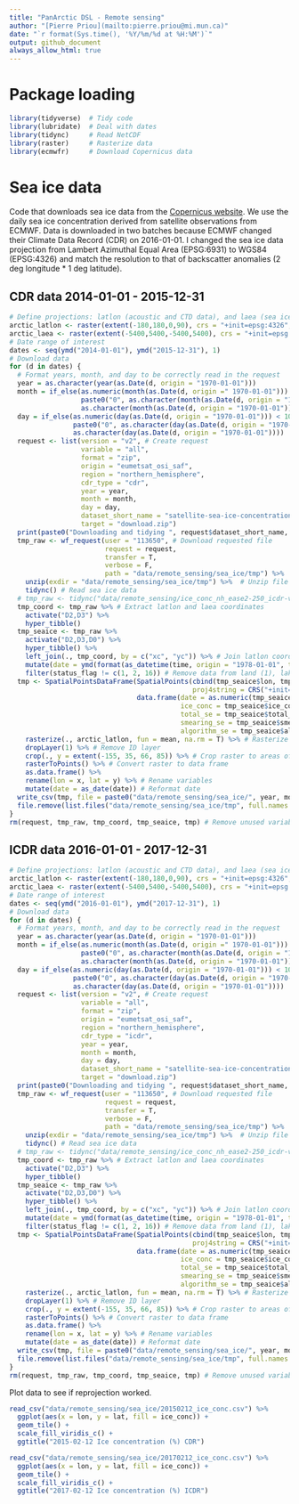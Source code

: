 ```yaml
---
title: "PanArctic DSL - Remote sensing"
author: "[Pierre Priou](mailto:pierre.priou@mi.mun.ca)"
date: "`r format(Sys.time(), '%Y/%m/%d at %H:%M')`"
output: github_document
always_allow_html: true
---
```


# Package loading

```r
library(tidyverse)  # Tidy code
library(lubridate)  # Deal with dates
library(tidync)     # Read NetCDF
library(raster)     # Rasterize data
library(ecmwfr)     # Download Copernicus data
```

# Sea ice data

Code that downloads sea ice data from the [Copernicus website]( https://cds.climate.copernicus.eu/cdsapp#!/dataset/satellite-sea-ice-concentration?tab=overview). We use the daily sea ice concentration derived from satellite observations from ECMWF. Data is downloaded in two batches because ECMWF changed their Climate Data Record (CDR) on 2016-01-01. I changed the sea ice data projection from Lambert Azimuthal Equal Area (EPSG:6931) to WGS84 (EPSG:4326) and match the resolution to that of backscatter anomalies (2 deg longitude * 1 deg latitude).

## CDR data 2014-01-01 - 2015-12-31

```r
# Define projections: latlon (acoustic and CTD data), and laea (sea ice data)
arctic_latlon <- raster(extent(-180,180,0,90), crs = "+init=epsg:4326", res = c(2, 1))
arctic_laea <- raster(extent(-5400,5400,-5400,5400), crs = "+init=epsg:6931", res = c(25, 25))
# Date range of interest
dates <- seq(ymd("2014-01-01"), ymd("2015-12-31"), 1)
# Download data
for (d in dates) {
  # Format years, month, and day to be correctly read in the request
  year = as.character(year(as.Date(d, origin = "1970-01-01")))
  month = if_else(as.numeric(month(as.Date(d, origin =" 1970-01-01"))) < 10,
                  paste0("0", as.character(month(as.Date(d, origin = "1970-01-01")))),
                  as.character(month(as.Date(d, origin = "1970-01-01"))))
  day = if_else(as.numeric(day(as.Date(d, origin = "1970-01-01"))) < 10,
                paste0("0", as.character(day(as.Date(d, origin = "1970-01-01")))),
                as.character(day(as.Date(d, origin = "1970-01-01"))))
  request <- list(version = "v2", # Create request
                  variable = "all",
                  format = "zip",
                  origin = "eumetsat_osi_saf",
                  region = "northern_hemisphere",
                  cdr_type = "cdr",
                  year = year,
                  month = month,
                  day = day,
                  dataset_short_name = "satellite-sea-ice-concentration",
                  target = "download.zip")
  print(paste0("Downloading and tidying ", request$dataset_short_name, " from ", year, "-", month, "-", day))
  tmp_raw <- wf_request(user = "113650", # Download requested file
                        request = request, 
                        transfer = T, 
                        verbose = F,
                        path = "data/remote_sensing/sea_ice/tmp") %>%
    unzip(exdir = "data/remote_sensing/sea_ice/tmp") %>%  # Unzip file
    tidync() # Read sea ice data
  # tmp_raw <- tidync("data/remote_sensing/ice_conc_nh_ease2-250_icdr-v2p0_201703091200.nc")
  tmp_coord <- tmp_raw %>% # Extract latlon and laea coordinates
    activate("D2,D3") %>%
    hyper_tibble()
  tmp_seaice <- tmp_raw %>%
    activate("D2,D3,D0") %>%
    hyper_tibble() %>%
    left_join(., tmp_coord, by = c("xc", "yc")) %>% # Join latlon coordinates to sea ice data
    mutate(date = ymd(format(as_datetime(time, origin = "1978-01-01", tz = "UTC"), format = "%Y%m%d"))) %>%
    filter(status_flag != c(1, 2, 16)) # Remove data from land (1), lakes (2), and possible dalse ice (16)
  tmp <- SpatialPointsDataFrame(SpatialPoints(cbind(tmp_seaice$lon, tmp_seaice$lat), # transform in spatial point data frame
                                              proj4string = CRS("+init=epsg:4326")),
                                data.frame(date = as.numeric(tmp_seaice$date), 
                                           ice_conc = tmp_seaice$ice_conc, 
                                           total_se = tmp_seaice$total_standard_error,
                                           smearing_se = tmp_seaice$smearing_standard_error,
                                           algorithm_se = tmp_seaice$algorithm_standard_error)) %>%
    rasterize(., arctic_latlon, fun = mean, na.rm = T) %>% # Rasterize data in latlon
    dropLayer(1) %>% # Remove ID layer
    crop(., y = extent(-155, 35, 66, 85)) %>% # Crop raster to areas of interest
    rasterToPoints() %>% # Convert raster to data frame
    as.data.frame() %>%
    rename(lon = x, lat = y) %>% # Rename variables
    mutate(date = as_date(date)) # Reformat date 
  write_csv(tmp, file = paste0("data/remote_sensing/sea_ice/", year, month, day, "_ice_conc.csv")) # Save data as a csv file
  file.remove(list.files("data/remote_sensing/sea_ice/tmp", full.names = T)) # Delete temporary netcdf and zip files
}
rm(request, tmp_raw, tmp_coord, tmp_seaice, tmp) # Remove unused variables
```

## ICDR data 2016-01-01 - 2017-12-31

```r
# Define projections: latlon (acoustic and CTD data), and laea (sea ice data)
arctic_latlon <- raster(extent(-180,180,0,90), crs = "+init=epsg:4326", res = c(2, 1))
arctic_laea <- raster(extent(-5400,5400,-5400,5400), crs = "+init=epsg:6931", res = c(25, 25))
# Date range of interest
dates <- seq(ymd("2016-01-01"), ymd("2017-12-31"), 1)
# Download data
for (d in dates) {
  # Format years, month, and day to be correctly read in the request
  year = as.character(year(as.Date(d, origin = "1970-01-01")))
  month = if_else(as.numeric(month(as.Date(d, origin =" 1970-01-01"))) < 10,
                  paste0("0", as.character(month(as.Date(d, origin = "1970-01-01")))),
                  as.character(month(as.Date(d, origin = "1970-01-01"))))
  day = if_else(as.numeric(day(as.Date(d, origin = "1970-01-01"))) < 10,
                paste0("0", as.character(day(as.Date(d, origin = "1970-01-01")))),
                as.character(day(as.Date(d, origin = "1970-01-01"))))
  request <- list(version = "v2", # Create request
                  variable = "all",
                  format = "zip",
                  origin = "eumetsat_osi_saf",
                  region = "northern_hemisphere",
                  cdr_type = "icdr",
                  year = year,
                  month = month,
                  day = day,
                  dataset_short_name = "satellite-sea-ice-concentration",
                  target = "download.zip")
  print(paste0("Downloading and tidying ", request$dataset_short_name, " from ", year, "-", month, "-", day))
  tmp_raw <- wf_request(user = "113650", # Download requested file
                        request = request, 
                        transfer = T, 
                        verbose = F,
                        path = "data/remote_sensing/sea_ice/tmp") %>%
    unzip(exdir = "data/remote_sensing/sea_ice/tmp") %>%  # Unzip file
    tidync() # Read sea ice data
  # tmp_raw <- tidync("data/remote_sensing/ice_conc_nh_ease2-250_icdr-v2p0_201703091200.nc")
  tmp_coord <- tmp_raw %>% # Extract latlon and laea coordinates
    activate("D2,D3") %>%
    hyper_tibble()
  tmp_seaice <- tmp_raw %>%
    activate("D2,D3,D0") %>%
    hyper_tibble() %>%
    left_join(., tmp_coord, by = c("xc", "yc")) %>% # Join latlon coordinates to sea ice data
    mutate(date = ymd(format(as_datetime(time, origin = "1978-01-01", tz = "UTC"), format = "%Y%m%d"))) %>%
    filter(status_flag != c(1, 2, 16)) # Remove data from land (1), lakes (2), and possible dalse ice (16)
  tmp <- SpatialPointsDataFrame(SpatialPoints(cbind(tmp_seaice$lon, tmp_seaice$lat), # transform in spatial point data frame
                                              proj4string = CRS("+init=epsg:4326")),
                                data.frame(date = as.numeric(tmp_seaice$date), 
                                           ice_conc = tmp_seaice$ice_conc, 
                                           total_se = tmp_seaice$total_standard_error,
                                           smearing_se = tmp_seaice$smearing_standard_error,
                                           algorithm_se = tmp_seaice$algorithm_standard_error)) %>%
    rasterize(., arctic_latlon, fun = mean, na.rm = T) %>% # Rasterize data in latlon
    dropLayer(1) %>% # Remove ID layer
    crop(., y = extent(-155, 35, 66, 85)) %>% # Crop raster to areas of interest
    rasterToPoints() %>% # Convert raster to data frame
    as.data.frame() %>%
    rename(lon = x, lat = y) %>% # Rename variables
    mutate(date = as_date(date)) # Reformat date 
  write_csv(tmp, file = paste0("data/remote_sensing/sea_ice/", year, month, day, "_ice_conc.csv")) # Save data as a csv file
  file.remove(list.files("data/remote_sensing/sea_ice/tmp", full.names = T)) # Delete temporary netcdf and zip files
}
rm(request, tmp_raw, tmp_coord, tmp_seaice, tmp) # Remove unused variables
```

Plot data to see if reprojection worked.

```r
read_csv("data/remote_sensing/sea_ice/20150212_ice_conc.csv") %>%
  ggplot(aes(x = lon, y = lat, fill = ice_conc)) + 
  geom_tile() + 
  scale_fill_viridis_c() +
  ggtitle("2015-02-12 Ice concentration (%) CDR")
```

```r
read_csv("data/remote_sensing/sea_ice/20170212_ice_conc.csv") %>%
  ggplot(aes(x = lon, y = lat, fill = ice_conc)) + 
  geom_tile() + 
  scale_fill_viridis_c() +
  ggtitle("2017-02-12 Ice concentration (%) ICDR")
```
